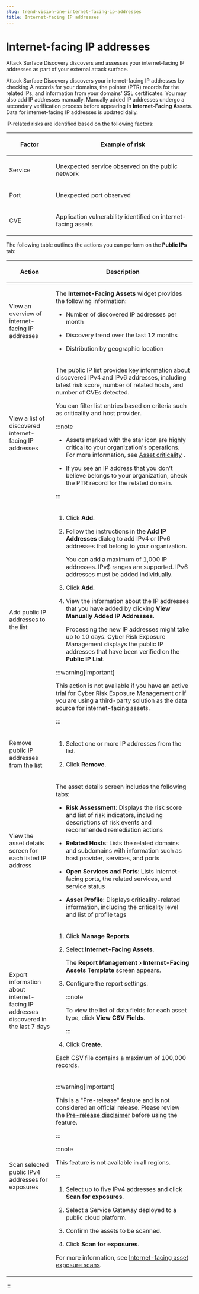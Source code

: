 ```yaml
---
slug: trend-vision-one-internet-facing-ip-addresses
title: Internet-facing IP addresses
---
```

# Internet-facing IP addresses

Attack Surface Discovery discovers and assesses your internet-facing IP addresses as part of your external attack surface.

Attack Surface Discovery discovers your internet-facing IP addresses by checking A records for your domains, the pointer (PTR) records for the related IPs, and information from your domains' SSL certificates. You may also add IP addresses manually. Manually added IP addresses undergo a secondary verification process before appearing in **Internet-Facing Assets**. Data for internet-facing IP addresses is updated daily.

IP-related risks are identified based on the following factors:

<table>
<colgroup>
<col style="width: 25%" />
<col style="width: 75%" />
</colgroup>
<thead>
<tr>
<th><p>Factor</p></th>
<th><p>Example of risk</p></th>
</tr>
</thead>
<tbody>
<tr>
<td><p>Service</p></td>
<td><p>Unexpected service observed on the public network</p></td>
</tr>
<tr>
<td><p>Port</p></td>
<td><p>Unexpected port observed</p></td>
</tr>
<tr>
<td><p>CVE</p></td>
<td><p>Application vulnerability identified on internet-facing assets</p></td>
</tr>
</tbody>
</table>

The following table outlines the actions you can perform on the **Public IPs** tab:

<table>
<colgroup>
<col style="width: 25%" />
<col style="width: 75%" />
</colgroup>
<thead>
<tr>
<th><p>Action</p></th>
<th><p>Description</p></th>
</tr>
</thead>
<tbody>
<tr>
<td><p>View an overview of internet-facing IP addresses</p></td>
<td><p>The <strong>Internet-Facing Assets</strong> widget provides the following information:</p>
<ul>
<li><p>Number of discovered IP addresses per month</p></li>
<li><p>Discovery trend over the last 12 months</p></li>
<li><p>Distribution by geographic location</p></li>
</ul></td>
</tr>
<tr>
<td><p>View a list of discovered internet-facing IP addresses</p></td>
<td><p>The public IP list provides key information about discovered IPv4 and IPv6 addresses, including latest risk score, number of related hosts, and number of CVEs detected.</p>
<p>You can filter list entries based on criteria such as criticality and host provider.</p>


:::note

<ul>
<li><p>Assets marked with the star icon are highly critical to your organization's operations. For more information, see <a href="trend-vision-one-asset-criticality">Asset criticality</a> .</p></li>
<li><p>If you see an IP address that you don't believe belongs to your organization, check the PTR record for the related domain.</p></li>
</ul>


:::

</td>
</tr>
<tr>
<td><p>Add public IP addresses to the list</p></td>
<td><ol>
<li><p>Click <strong>Add</strong>.</p></li>
<li><p>Follow the instructions in the <strong>Add IP Addresses</strong> dialog to add IPv4 or IPv6 addresses that belong to your organization.</p>
<p>You can add a maximum of 1,000 IP addresses. IPv$ ranges are supported. IPv6 addresses must be added individually.</p></li>
<li><p>Click <strong>Add</strong>.</p></li>
<li><p>View the information about the IP addresses that you have added by clicking <strong>View Manually Added IP Addresses</strong>.</p>
<p>Processing the new IP addresses might take up to 10 days. Cyber Risk Exposure Management displays the public IP addresses that have been verified on the <strong>Public IP List</strong>.</p></li>
</ol>


:::warning[Important]

<p>This action is not available if you have an active trial for Cyber Risk Exposure Management or if you are using a third-party solution as the data source for internet-facing assets.</p>


:::

</td>
</tr>
<tr>
<td><p>Remove public IP addresses from the list</p></td>
<td><ol>
<li><p>Select one or more IP addresses from the list.</p></li>
<li><p>Click <strong>Remove</strong>.</p></li>
</ol></td>
</tr>
<tr>
<td><p>View the asset details screen for each listed IP address</p></td>
<td><p>The asset details screen includes the following tabs:</p>
<ul>
<li><p><strong>Risk Assessment</strong>: Displays the risk score and list of risk indicators, including descriptions of risk events and recommended remediation actions</p></li>
<li><p><strong>Related Hosts</strong>: Lists the related domains and subdomains with information such as host provider, services, and ports</p></li>
<li><p><strong>Open Services and Ports</strong>: Lists internet-facing ports, the related services, and service status</p></li>
<li><p><strong>Asset Profile</strong>: Displays criticality-related information, including the criticality level and list of profile tags</p></li>
</ul></td>
</tr>
<tr>
<td><p>Export information about internet-facing IP addresses discovered in the last 7 days</p></td>
<td><ol>
<li><p>Click <strong>Manage Reports</strong>.</p></li>
<li><p>Select <strong>Internet-Facing Assets</strong>.</p>
<p>The <strong>Report Management › Internet-Facing Assets Template</strong> screen appears.</p></li>
<li><p>Configure the report settings.</p>


:::note

<p>To view the list of data fields for each asset type, click <strong>View CSV Fields</strong>.</p>


:::

</li>
<li><p>Click <strong>Create</strong>.</p></li>
</ol>
<p>Each CSV file contains a maximum of 100,000 records.</p></td>
</tr>
<tr>
<td><p>Scan selected public IPv4 addresses for exposures</p></td>
<td>

:::warning[Important]

<p>This is a "Pre-release" feature and is not considered an official release. Please review the <a href="trend-vision-one-pre-release-disclaimer">Pre-release disclaimer</a> before using the feature.</p>


:::


:::note

<p>This feature is not available in all regions.</p>


:::


<ol>
<li><p>Select up to five IPv4 addresses and click <strong>Scan for exposures</strong>.</p></li>
<li><p>Select a Service Gateway deployed to a public cloud platform.</p></li>
<li><p>Confirm the assets to be scanned.</p></li>
<li><p>Click <strong>Scan for exposures</strong>.</p></li>
</ol>
<p>For more information, see <a href="trend-vision-one-internet-facing-asset-scan">Internet-facing asset exposure scans</a>.</p></td>
</tr>
</tbody>
</table>
:::
